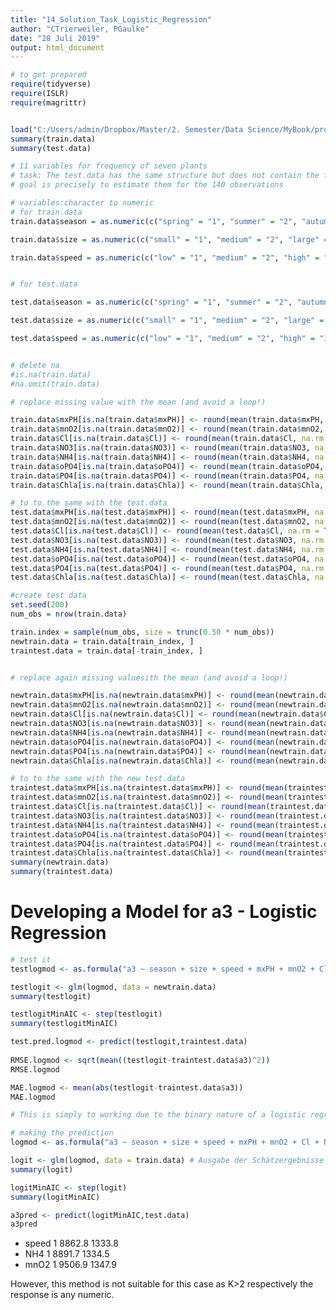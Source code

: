 ```yaml
---
title: "14_Solution_Task_Logistic_Regression"
author: "CTrierweiler, PGaulke"
date: "28 Juli 2019"
output: html_document
---
```


```r

# to get prepared
require(tidyverse)
require(ISLR)
require(magrittr)


load("C:/Users/admin/Dropbox/Master/2. Semester/Data Science/MyBook/project_data.Rdata")
summary(train.data)
summary(test.data)

# 11 variables for frequency of seven plants
# task: The test.data has the same structure but does not contain the frequencies for each of the 7 plants. Your
# goal is precisely to estimate them for the 140 observations

# variables:character to numeric
# for train.data
train.data$season = as.numeric(c("spring" = "1", "summer" = "2", "autumn" = "3", "winter" = "4")[train.data$season])

train.data$size = as.numeric(c("small" = "1", "medium" = "2", "large" = "3")[train.data$size])

train.data$speed = as.numeric(c("low" = "1", "medium" = "2", "high" = "3")[train.data$speed])


# for test.data

test.data$season = as.numeric(c("spring" = "1", "summer" = "2", "autumn" = "3", "winter" = "4")[test.data$season])

test.data$size = as.numeric(c("small" = "1", "medium" = "2", "large" = "3")[test.data$size])

test.data$speed = as.numeric(c("low" = "1", "medium" = "2", "high" = "3")[test.data$speed])


# delete na
#is.na(train.data)
#na.omit(train.data)

# replace missing value with the mean (and avoid a loop!)

train.data$mxPH[is.na(train.data$mxPH)] <- round(mean(train.data$mxPH, na.rm = TRUE))
train.data$mnO2[is.na(train.data$mnO2)] <- round(mean(train.data$mnO2, na.rm = TRUE))
train.data$Cl[is.na(train.data$Cl)] <- round(mean(train.data$Cl, na.rm = TRUE))
train.data$NO3[is.na(train.data$NO3)] <- round(mean(train.data$NO3, na.rm = TRUE))
train.data$NH4[is.na(train.data$NH4)] <- round(mean(train.data$NH4, na.rm = TRUE))
train.data$oPO4[is.na(train.data$oPO4)] <- round(mean(train.data$oPO4, na.rm = TRUE))
train.data$PO4[is.na(train.data$PO4)] <- round(mean(train.data$PO4, na.rm = TRUE))
train.data$Chla[is.na(train.data$Chla)] <- round(mean(train.data$Chla, na.rm = TRUE))

# to to the same with the test.data
test.data$mxPH[is.na(test.data$mxPH)] <- round(mean(test.data$mxPH, na.rm = TRUE))
test.data$mnO2[is.na(test.data$mnO2)] <- round(mean(test.data$mnO2, na.rm = TRUE))
test.data$Cl[is.na(test.data$Cl)] <- round(mean(test.data$Cl, na.rm = TRUE))
test.data$NO3[is.na(test.data$NO3)] <- round(mean(test.data$NO3, na.rm = TRUE))
test.data$NH4[is.na(test.data$NH4)] <- round(mean(test.data$NH4, na.rm = TRUE))
test.data$oPO4[is.na(test.data$oPO4)] <- round(mean(test.data$oPO4, na.rm = TRUE))
test.data$PO4[is.na(test.data$PO4)] <- round(mean(test.data$PO4, na.rm = TRUE))
test.data$Chla[is.na(test.data$Chla)] <- round(mean(test.data$Chla, na.rm = TRUE))

```

```r
#create test data
set.seed(200)
num_obs = nrow(train.data)

train.index = sample(num_obs, size = trunc(0.50 * num_obs))
newtrain.data = train.data[train_index, ]
traintest.data = train.data[-train_index, ]


# replace again missing valuesith the mean (and avoid a loop!)

newtrain.data$mxPH[is.na(newtrain.data$mxPH)] <- round(mean(newtrain.data$mxPH, na.rm = TRUE))
newtrain.data$mnO2[is.na(newtrain.data$mnO2)] <- round(mean(newtrain.data$mnO2, na.rm = TRUE))
newtrain.data$Cl[is.na(newtrain.data$Cl)] <- round(mean(newtrain.data$Cl, na.rm = TRUE))
newtrain.data$NO3[is.na(newtrain.data$NO3)] <- round(mean(newtrain.data$NO3, na.rm = TRUE))
newtrain.data$NH4[is.na(newtrain.data$NH4)] <- round(mean(newtrain.data$NH4, na.rm = TRUE))
newtrain.data$oPO4[is.na(newtrain.data$oPO4)] <- round(mean(newtrain.data$oPO4, na.rm = TRUE))
newtrain.data$PO4[is.na(newtrain.data$PO4)] <- round(mean(newtrain.data$PO4, na.rm = TRUE))
newtrain.data$Chla[is.na(newtrain.data$Chla)] <- round(mean(newtrain.data$Chla, na.rm = TRUE))

# to to the same with the new test.data
traintest.data$mxPH[is.na(traintest.data$mxPH)] <- round(mean(traintest.data$mxPH, na.rm = TRUE))
traintest.data$mnO2[is.na(traintest.data$mnO2)] <- round(mean(traintest.data$mnO2, na.rm = TRUE))
traintest.data$Cl[is.na(traintest.data$Cl)] <- round(mean(traintest.data$Cl, na.rm = TRUE))
traintest.data$NO3[is.na(traintest.data$NO3)] <- round(mean(traintest.data$NO3, na.rm = TRUE))
traintest.data$NH4[is.na(traintest.data$NH4)] <- round(mean(traintest.data$NH4, na.rm = TRUE))
traintest.data$oPO4[is.na(traintest.data$oPO4)] <- round(mean(traintest.data$oPO4, na.rm = TRUE))
traintest.data$PO4[is.na(traintest.data$PO4)] <- round(mean(traintest.data$PO4, na.rm = TRUE))
traintest.data$Chla[is.na(traintest.data$Chla)] <- round(mean(traintest.data$Chla, na.rm = TRUE))
summary(newtrain.data)
summary(traintest.data)
```


# Developing a Model for a3 - Logistic Regression


```r
# test it
testlogmod <- as.formula("a3 ~ season + size + speed + mxPH + mnO2 + Cl + NO3 + NH4 + oPO4 + PO4 + Chla")

testlogit <- glm(logmod, data = newtrain.data)
summary(testlogit)

testlogitMinAIC <- step(testlogit) 
summary(testlogitMinAIC)

test.pred.logmod <- predict(testlogit,traintest.data) 
 
RMSE.logmod <- sqrt(mean((testlogit-traintest.data$a3)^2))
RMSE.logmod

MAE.logmod <- mean(abs(testlogit-traintest.data$a3))
MAE.logmod

# This is simply to working due to the binary nature of a logistic regression. It is not suitable for this kind of calculation

```




```r
# making the prediction
logmod <- as.formula("a3 ~ season + size + speed + mxPH + mnO2 + Cl + NO3 + NH4 + oPO4 + PO4 + Chla")

logit <- glm(logmod, data = train.data) # Ausgabe der Schätzergebnisse 
summary(logit)

logitMinAIC <- step(logit) 
summary(logitMinAIC)

a3pred <- predict(logitMinAIC,test.data)
a3pred

```

- speed  1   8862.8 1333.8
- NH4    1   8891.7 1334.5
- mnO2   1   9506.9 1347.9

However, this method is not suitable for this case as K>2 respectively the response is any numeric.
